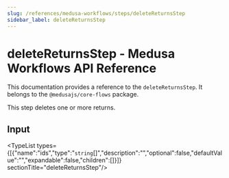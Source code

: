 ```yaml
---
slug: /references/medusa-workflows/steps/deleteReturnsStep
sidebar_label: deleteReturnsStep
---
```



# deleteReturnsStep - Medusa Workflows API Reference

This documentation provides a reference to the `deleteReturnsStep`. It belongs to the `@medusajs/core-flows` package.

This step deletes one or more returns.

## Input

<TypeList types={[{"name":"ids","type":"`string`[]","description":"","optional":false,"defaultValue":"","expandable":false,"children":[]}]}  sectionTitle="deleteReturnsStep"/>
